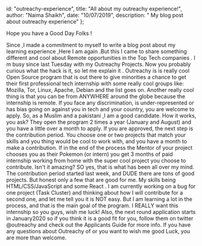   id: "outreachy-experience",
  title: "All about my outreachy experience!",
  author: "Naima Shaikh",
  date: "10/07/2019",
  description: " My blog post about  outreachy experience"
};

Hope you have a Good  Day Folks !

Since ,I  made a commitment to myself to write  a blog post about my learning experience ,Here  I am again .But this I came to share something different and cool about Remote opportunities in the Top Tech companies .
I m busy since last Tuesday with my Outreachy Projects. Now you probably curious what the hack is it, so let me explain it .
Outreachy is is really cool Open Source program that is out there to give minorities a chance to get their first professional tech internship with some really cool groups like: Mozilla, Tor, Linux, Apache, Debian and the list goes on.
Another really cool thing is that you can be from ANYWHERE around the globe because the internship is remote. If you face any discrimination, is under-represented or has bias going on against you in tech and your country, you are welcome to apply. So, as a Muslim and a pakistani ,I am a good candidate.
How it works, you ask?
They open the program 2 times a year (January and August) and you have a little over a month to apply. If you are approved, the next step is the contribution period. You choose one or two projects that match your skills and you thing would be cool to work with, and you have a month to make a contribution.
If in the end of the process the Mentor of your project chooses you as their Pokemon (or intern) you get 3 months of paid internship working from home with the super cool project you choose to contribute. Isn't it amazing?
SO yes, that is what has been all over my mind. The contribution period started last week, and DUDE there are tons of good projects. But honest only a few that are good for me. My skills being HTML/CSS/JavaScript  and some React . I am currently working on a bug for one project (Task Cluster) and thinking about how I will contribute for a second one, and let me tell you it is NOT easy. But I am learning a lot in the process, and that is the main goal of the program.
I REALLY want this internship so you guys, wish me luck!
Also, the next round application starts in January2020 so if you think it is a good fit for you, follow them on twitter @outreachy and check out the Applicants Guide for more info.
If you have any questions about Outreachy of or you want to wish me good Luck, you are more than welcome.
